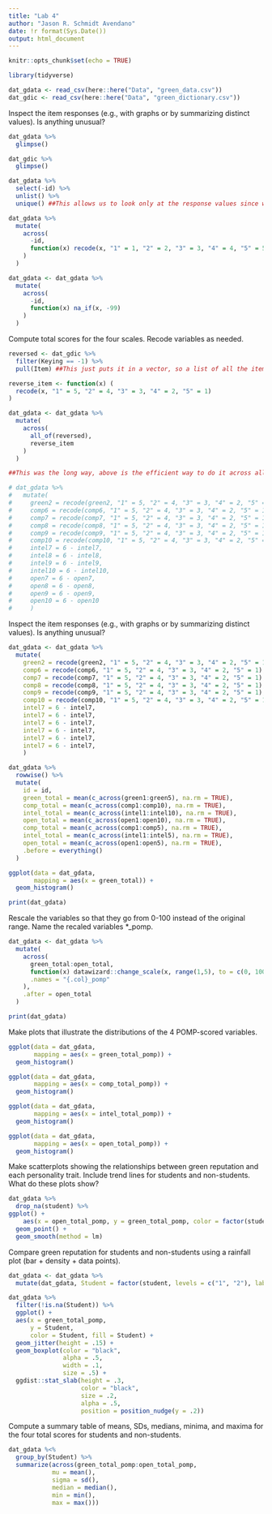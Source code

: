 ```yaml
---
title: "Lab 4"
author: "Jason R. Schmidt Avendano"
date: !r format(Sys.Date())
output: html_document
---
```


```r
knitr::opts_chunk$set(echo = TRUE)
```

```r
library(tidyverse)
```

```r
dat_gdata <- read_csv(here::here("Data", "green_data.csv"))
dat_gdic <- read_csv(here::here("Data", "green_dictionary.csv"))
```


Inspect the item responses (e.g., with graphs or by summarizing distinct values). Is anything unusual?
```r
dat_gdata %>% 
  glimpse()

dat_gdic %>% 
  glimpse()
```

```r
dat_gdata %>% 
  select(-id) %>% 
  unlist() %>% 
  unique() ##This allows us to look only at the response values since we took id out, and see which values are unique

```

```r
dat_gdata %>% 
  mutate(
    across(
      -id, 
      function(x) recode(x, "1" = 1, "2" = 2, "3" = 3, "4" = 4, "5" = 5, "-99" = NA_real_)
    )
  )
```

```r
dat_gdata <- dat_gdata %>% 
  mutate(
    across(
      -id, 
      function(x) na_if(x, -99)
    )
  )
```


Compute total scores for the four scales. Recode variables as needed.
```r
reversed <- dat_gdic %>% 
  filter(Keying == -1) %>% 
  pull(Item) ##This just puts it in a vector, so a list of all the items. If you want this to be in a table 
```

```r

reverse_item <- function(x) (
  recode(x, "1" = 5, "2" = 4, "3" = 3, "4" = 2, "5" = 1)
)

dat_gdata <- dat_gdata %>% 
  mutate(
    across(
      all_of(reversed),
      reverse_item
    )
  )

##This was the long way, above is the efficient way to do it across all columns

# dat_gdata %>%
#   mutate(
#     green2 = recode(green2, "1" = 5, "2" = 4, "3" = 3, "4" = 2, "5" = 1),
#     comp6 = recode(comp6, "1" = 5, "2" = 4, "3" = 3, "4" = 2, "5" = 1),
#     comp7 = recode(comp7, "1" = 5, "2" = 4, "3" = 3, "4" = 2, "5" = 1),
#     comp8 = recode(comp8, "1" = 5, "2" = 4, "3" = 3, "4" = 2, "5" = 1),
#     comp9 = recode(comp9, "1" = 5, "2" = 4, "3" = 3, "4" = 2, "5" = 1),
#     comp10 = recode(comp10, "1" = 5, "2" = 4, "3" = 3, "4" = 2, "5" = 1), 
#     intel7 = 6 - intel7, 
#     intel8 = 6 - intel8, 
#     intel9 = 6 - intel9, 
#     intel10 = 6 - intel10, 
#     open7 = 6 - open7, 
#     open8 = 6 - open8, 
#     open9 = 6 - open9, 
#     open10 = 6 - open10
#     )
```


Inspect the item responses (e.g., with graphs or by summarizing distinct values). Is anything unusual?
```r
dat_gdata <- dat_gdata %>%
  mutate(
    green2 = recode(green2, "1" = 5, "2" = 4, "3" = 3, "4" = 2, "5" = 1),
    comp6 = recode(comp6, "1" = 5, "2" = 4, "3" = 3, "4" = 2, "5" = 1),
    comp7 = recode(comp7, "1" = 5, "2" = 4, "3" = 3, "4" = 2, "5" = 1),
    comp8 = recode(comp8, "1" = 5, "2" = 4, "3" = 3, "4" = 2, "5" = 1),
    comp9 = recode(comp9, "1" = 5, "2" = 4, "3" = 3, "4" = 2, "5" = 1),
    comp10 = recode(comp10, "1" = 5, "2" = 4, "3" = 3, "4" = 2, "5" = 1), 
    intel7 = 6 - intel7, 
    intel7 = 6 - intel7, 
    intel7 = 6 - intel7, 
    intel7 = 6 - intel7, 
    intel7 = 6 - intel7, 
    intel7 = 6 - intel7, 
    )
```

```r
dat_gdata %>%
  rowwise() %>% 
  mutate(
    id = id,
    green_total = mean(c_across(green1:green5), na.rm = TRUE),
    comp_total = mean(c_across(comp1:comp10), na.rm = TRUE),
    intel_total = mean(c_across(intel1:intel10), na.rm = TRUE),
    open_total = mean(c_across(open1:open10), na.rm = TRUE),
    comp_total = mean(c_across(comp1:comp5), na.rm = TRUE),
    intel_total = mean(c_across(intel1:intel5), na.rm = TRUE),
    open_total = mean(c_across(open1:open5), na.rm = TRUE),
    .before = everything()
  )

ggplot(data = dat_gdata,
       mapping = aes(x = green_total)) +
  geom_histogram()

print(dat_gdata)
```


Rescale the variables so that they go from 0-100 instead of the original range. Name the recaled variables *_pomp.
```r
dat_gdata <- dat_gdata %>% 
  mutate(
    across(
      green_total:open_total, 
      function(x) datawizard::change_scale(x, range(1,5), to = c(0, 100)), 
      .names = "{.col}_pomp"
    ), 
    .after = open_total
  )

print(dat_gdata)
```


Make plots that illustrate the distributions of the 4 POMP-scored variables.
```r
ggplot(data = dat_gdata,
       mapping = aes(x = green_total_pomp)) +
  geom_histogram()

ggplot(data = dat_gdata,
       mapping = aes(x = comp_total_pomp)) +
  geom_histogram()

ggplot(data = dat_gdata,
       mapping = aes(x = intel_total_pomp)) +
  geom_histogram()

ggplot(data = dat_gdata,
       mapping = aes(x = open_total_pomp)) +
  geom_histogram()
```


Make scatterplots showing the relationships between green reputation and each personality trait. Include trend lines for students and non-students. What do these plots show?
```r
dat_gdata %>%
  drop_na(student) %>%
ggplot() + 
    aes(x = open_total_pomp, y = green_total_pomp, color = factor(student)) +
  geom_point() + 
  geom_smooth(method = lm)
```


Compare green reputation for students and non-students using a rainfall plot (bar + density + data points).
```r
dat_gdata <- dat_gdata %>%
  mutate(dat_gdata, Student = factor(student, levels = c("1", "2"), labels = c("no", "yes")))

dat_gdata %>% 
  filter(!is.na(Student)) %>%
  ggplot() +
  aes(x = green_total_pomp,
      y = Student,
      color = Student, fill = Student) +
  geom_jitter(height = .15) +
  geom_boxplot(color = "black",
               alpha = .5,
               width = .1,
               size = .5) +
  ggdist::stat_slab(height = .3,
                    color = "black",
                    size = .2,
                    alpha = .5,
                    position = position_nudge(y = .2))
```


Compute a summary table of means, SDs, medians, minima, and maxima for the four total scores for students and non-students.
```r
dat_gdata %<%
  group_by(Student) %>%
  summarize(across(green_total_pomp:open_total_pomp,
            mu = mean(),
            sigma = sd(),
            median = median(), 
            min = min(), 
            max = max()))
```